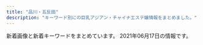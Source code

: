```yaml
---
title: "品川・五反田"
description: "キーワード別にの巨乳アジアン・チャイナエステ嬢情報をまとめました。"
---
```


新着画像と新着キーワードをまとめています。
2021年06月17日の情報です。

<DmmAffiliateIns />
<KeywordTable
  shops={
    [
    {
        "img_links": [
            "http://www.relax-cs.com/ncss/nav/nav-006.jpg",
            "http://www.relax-cs.com/ncss/top03.jpg",
            "http://www.relax-cs.com/ncss/staff01.jpg",
            "http://www.relax-cs.com/ncss/nav/nav-002.jpg",
            "http://www.relax-cs.com/ncss/nav/nav-004.jpg",
            "http://www.relax-cs.com/ncss/staff0401.jpg",
            "http://www.relax-cs.com/ncss/staff03-a.jpg",
            "http://www.relax-cs.com/ncss/nav/nav-001.jpg",
            "http://www.relax-cs.com/ncss/tel.png",
            "http://www.relax-cs.com/ncss/staff03-b.jpg",
            "http://www.relax-cs.com/ncss/nav/nav-005.jpg",
            "http://www.relax-cs.com/ncss/top00001.jpg",
            "http://www.relax-cs.com/ncss/top02-left.jpg",
            "http://www.relax-cs.com/ncss/nav/nav-003.jpg"
        ],
        "url": "http://www.relax-cs.com/",
        "station": "JR\u4e94\u53cd\u7530\u99c5\u897f\u53e3",
        "keywords": {},
        "name": "\u30ea\u30e9\u30af\u30bc\u30fc\u30b7\u30e7\u30f3\u862d"
    },
    {
        "url": "http://www.kouroku-este.com/",
        "img_links": [
            "http://www.kouroku-este.com/img/system/service01.jpg",
            "http://www.kouroku-este.com/img/staff/fff/s-fff2.jpg",
            "http://www.kouroku-este.com/img/menu/info_r.jpg",
            "http://www.kouroku-este.com/img/staff/eee/s-eee1.jpg",
            "http://www.kouroku-este.com/img/staff/ccc/ccc1.jpg",
            "http://www.kouroku-este.com/img/staff/eee/s-eee2.jpg",
            "http://www.kouroku-este.com/img/staff/bbb/bbb1.jpg",
            "http://www.kouroku-este.com/img/staff/aaa/aaa2.jpg",
            "http://www.kouroku-este.com/img/system/service02.jpg",
            "http://www.kouroku-este.com/img/staff/aaa/aaa1.jpg",
            "http://www.kouroku-este.com/img/staff/ccc/ccc2.jpg",
            "http://www.kouroku-este.com/img/staff/fff/s-fff1.jpg",
            "http://www.kouroku-este.com/img/top/listmark1.png",
            "http://www.kouroku-este.com/img/staff/ggg/ggg1.jpg"
        ],
        "keywords": {
            "C": 15
        },
        "name": "\u5eb7\u7984",
        "station": "JR\u54c1\u5ddd\u99c5\u9ad8\u8f2a\u53e3"
    },
    {
        "url": "https://tsukiwa.info/",
        "name": "\u6708\u306e\u548c",
        "keywords": {},
        "img_links": [
            "https://tsukiwa.info/img/staff/rumi04.jpg",
            "https://tsukiwa.info/img/staff/DB16BCF2-AF7E-404D-9FB5-9A45BE961351.jpeg",
            "https://tsukiwa.info/img/staff/aya2101.jpg",
            "https://tsukiwa.info/img/staff_top/20201219_1.jpg",
            "https://www.a-side.com/ad/koko/include/banner/koko_200x40.png",
            "https://tsukiwa.info/img/staff/222BADE2-61AA-4B66-91BD-3D9941250C4D.jpeg",
            "https://tsukiwa.info/img/news3.png",
            "https://tsukiwa.info/img/news1.png",
            "https://tsukiwa.info/img/event/camp03.jpg",
            "https://tsukiwa.info/img/staff/25D27B66-E3AF-40C0-8FCC-46E9F266B409.jpeg",
            "https://tsukiwa.info/img/staff/koko3.jpg",
            "https://tsukiwa.info/img/staff/mimi20202.jpg",
            "https://tsukiwa.info/img/staff/mimi01.jpg",
            "https://tsukiwa.info/img/staff/no_image.jpg",
            "https://tsukiwa.info/img/staff/909C372F-1613-4B7E-89C8-1A527D79FCC6.jpeg",
            "https://tsukiwa.info/img/top_map.jpg",
            "https://tsukiwa.info/img/akusesu-top0.jpg",
            "https://tsukiwa.info/img/bar_profile.png",
            "https://tsukiwa.info/img/bar_gallery.png",
            "https://tsukiwa.info/img/staff/yuna01.jpg",
            "https://tsukiwa.info/img/staff/202106.jpg",
            "https://tsukiwa.info/img/bar_staff.png",
            "https://tsukiwa.info/img/staff/rumi02.jpg",
            "https://tsukiwa.info/img/staff/ruru1.jpg",
            "https://tsukiwa.info/img/bar_top1.png",
            "https://tsukiwa.info/img/pickupGirl.png",
            "https://tsukiwa.info/img/staff/A8BAF789-BD2B-4E7F-AB8A-224A2961B605.jpeg",
            "https://tsukiwa.info/img/staff_top/20201219_2.jpg"
        ],
        "station": "JR\u4e94\u53cd\u7530\u99c5\u897f\u53e3"
    },
    {
        "img_links": [
            "http://es-mirei.com/images/store/02.jpg",
            "http://es-mirei.com/staffPhoto/s20180613122502.jpg",
            "http://es-mirei.com/staffPhoto/s20170728165536.jpg",
            "http://es-mirei.com/staffPhoto/s20170908125528.jpg",
            "http://es-mirei.com/staffPhoto/s20180209180323.jpg",
            "http://es-mirei.com/staffPhoto/b20180209180323.jpg",
            "http://es-mirei.com/staffPhoto/b20180613122502.jpg",
            "http://es-mirei.com/staffPhoto/s20170911152129.jpg",
            "http://es-mirei.com/images/s3Slider1Images/02.jpg",
            "http://es-mirei.com/images/store/01.jpg",
            "http://es-mirei.com/staffPhoto/s20170728165302.jpg",
            "http://es-mirei.com/staffPhoto/b20170728165536.jpg",
            "http://es-mirei.com/staffPhoto/b20170911152114.jpg",
            "http://es-mirei.com/images/store/04.jpg",
            "http://es-mirei.com/staffPhoto/b20170728165302.jpg",
            "http://es-mirei.com/images/noImg.jpg",
            "http://es-mirei.com/images/s3Slider1Images/03.jpg",
            "http://es-mirei.com/staffPhoto/b20170911152129.jpg",
            "http://es-mirei.com/images/store/05.jpg",
            "http://es-mirei.com/images/s3Slider1Images/01.jpg",
            "http://es-mirei.com/images/returnStaffBtn.png",
            "http://es-mirei.com/staffPhoto/b20170908125528.jpg",
            "http://es-mirei.com/staffPhoto/b20170728165256.jpg",
            "http://es-mirei.com/images/store/03.jpg",
            "http://es-mirei.com/staffPhoto/s20170911152114.jpg",
            "http://es-mirei.com/staffPhoto/s20170728165256.jpg",
            "http://es-mirei.com/images/store/06.jpg"
        ],
        "name": "\u7f8e\u4f36",
        "url": "http://es-mirei.com/",
        "station": "JR\u4e94\u53cd\u7530\u99c5\u897f\u53e3",
        "keywords": {
            "E": 8,
            "87": 4,
            "85": 2,
            "88": 2,
            "86": 2
        }
    },
    {
        "station": "JR\u4e94\u53cd\u7530\u99c5\u897f\u53e3",
        "name": "\u7d2b\u306e\u8776",
        "img_links": [
            "http://p-fly.work/images/sys2.jpg",
            "http://p-fly.work/staff/yuki.jpg",
            "http://p-fly.work/images/line.png",
            "http://p-fly.work/images/staff_t.png",
            "http://p-fly.work/images/int1.jpg",
            "http://p-fly.work/img/mai1.jpg",
            "http://p-fly.work/images/b1.jpg",
            "http://p-fly.work/images/mobile.jpg",
            "http://p-fly.work/staff/koko.jpg",
            "http://p-fly.work/images/b3.jpg",
            "http://p-fly.work/images/15.jpg",
            "http://p-fly.work/images/ac1.jpg",
            "http://p-fly.work/images/sys4.png",
            "http://p-fly.work/img/yuki1.jpg",
            "http://p-fly.work/staff/eri.jpg",
            "http://p-fly.work/staff/sara.jpg",
            "http://p-fly.work/img/sara1.jpg",
            "http://p-fly.work/images/12.jpg",
            "http://p-fly.work/img/koko1.jpg",
            "http://p-fly.work/images/interior_t.png",
            "http://p-fly.work/images/head.png",
            "http://p-fly.work/images/tr.jpg",
            "http://p-fly.work/images/sys1.jpg",
            "http://p-fly.work/images/int2.png",
            "http://p-fly.work/images/b2.jpg",
            "http://p-fly.work/images/13.jpg",
            "http://p-fly.work/images/1.jpg",
            "http://p-fly.work/images/10.jpg",
            "http://p-fly.work/images/news.jpg",
            "http://p-fly.work/staff/mai.jpg",
            "http://p-fly.work/images/sys3.jpg",
            "http://p-fly.work/img/eri1.jpg"
        ],
        "keywords": {},
        "url": "http://p-fly.work/"
    },
    {
        "img_links": [
            "http://gotanda.pepper.jp/m048.png",
            "http://gotanda.pepper.jp/m173.jpg",
            "http://gotanda.pepper.jp/gotanda001.jpg",
            "http://gotanda.pepper.jp/m02272.jpg",
            "http://gotanda.pepper.jp/m049.png",
            "http://gotanda.pepper.jp/20151109231038834554.jpg",
            "http://gotanda.pepper.jp/1-01.png"
        ],
        "station": "JR\u4e94\u53cd\u7530\u99c5\u897f\u53e3",
        "url": "http://gotanda.pepper.jp/",
        "keywords": {},
        "name": "\u4e94\u53cd\u7530\u30e1\u30c7\u30a3\u30ab\u30eb\u30a8\u30f3"
    },
    {
        "name": "\u30e9\u30ad\u30e5\u30a2",
        "keywords": {},
        "url": "http://lacure.link/",
        "station": "\u6238\u8d8a\u9280\u5ea7\u99c5",
        "img_links": [
            "http://lacure.link/images/news.png",
            "http://lacure.link/images/g2.jpg",
            "http://lacure.link/images/g6.jpg",
            "http://lacure.link/images/s1.jpg",
            "http://lacure.link/images/r5.jpg",
            "http://lacure.link/images/kiki.jpg",
            "http://lacure.link/images/r1.jpg",
            "http://lacure.link/images/g0.jpg",
            "http://lacure.link/images/kol.jpg",
            "http://lacure.link/images/r3.jpg",
            "http://lacure.link/images/asali.jpg",
            "http://lacure.link/images/sayuri.jpg",
            "http://lacure.link/images/r2.jpg",
            "http://lacure.link/images/zi.png",
            "http://lacure.link/images/g5.jpg",
            "http://lacure.link/images/face.png",
            "http://lacure.link/images/top2.jpg",
            "http://lacure.link/images/gb01.png",
            "http://lacure.link/images/g1.jpg",
            "http://lacure.link/images/yuki.jpg",
            "http://lacure.link/images/s_staff.png",
            "http://lacure.link/images/g3.jpg",
            "http://lacure.link/images/left3.png",
            "http://lacure.link/images/r4.jpg",
            "http://lacure.link/images/r6.jpg"
        ]
    },
    {
        "station": "JR\u4e94\u53cd\u7530\u99c5\u6771\u53e3",
        "keywords": {
            "90": 2,
            "E": 5,
            "G": 1,
            "86": 2,
            "C": 3,
            "D": 5,
            "87": 2,
            "88": 3,
            "84": 5
        },
        "name": "\u8299\u84c9\uff5e\u30d5\u30e8\u30a6\uff5e",
        "img_links": [
            "http://www.relax-fuyou.info/img/sta16.jpg",
            "http://www.relax-fuyou.info/img/sta15.jpg",
            "http://www.relax-fuyou.info/i/img/st110.jpg",
            "http://www.relax-fuyou.info/img/st42.jpg",
            "http://www.relax-fuyou.info/img/st10.jpg",
            "http://www.relax-fuyou.info/img/st41.jpg",
            "http://www.relax-fuyou.info/img/st150.jpg",
            "http://www.relax-fuyou.info/img/st5.jpg",
            "http://www.relax-fuyou.info/i/img/r3.jpg",
            "http://www.relax-fuyou.info/img/st1.jpg",
            "http://www.relax-fuyou.info/img/st191.jpg",
            "http://www.relax-fuyou.info/img/sta5.jpg",
            "http://www.relax-fuyou.info/i/img/st191.jpg",
            "http://www.relax-fuyou.info/img/st181.jpg",
            "http://www.relax-fuyou.info/img/st141.jpg",
            "http://www.relax-fuyou.info/i/img/st42.jpg",
            "http://www.relax-fuyou.info/i/img/st140.jpg",
            "http://www.relax-fuyou.info/img/st11.jpg",
            "http://www.relax-fuyou.info/img/top.jpg",
            "http://www.relax-fuyou.info/i/img/st8.jpg",
            "http://www.relax-fuyou.info/img/st140.jpg",
            "http://www.relax-fuyou.info/img/st72.jpg",
            "http://www.relax-fuyou.info/img/sta19.jpg",
            "http://www.relax-fuyou.info/img/sta18.jpg",
            "http://www.relax-fuyou.info/img/sta20.jpg",
            "http://www.relax-fuyou.info/i/img/st160.jpg",
            "http://www.relax-fuyou.info/i/img/st9.jpg",
            "http://www.relax-fuyou.info/i/img/r1.jpg",
            "http://www.relax-fuyou.info/i/img/st181.jpg",
            "http://www.relax-fuyou.info/img/r9.jpg",
            "http://www.relax-fuyou.info/i/img/st10.jpg",
            "http://www.relax-fuyou.info/img/sta8.jpg",
            "http://www.relax-fuyou.info/i/img/st5.jpg",
            "http://www.relax-fuyou.info/img/st8.jpg",
            "http://www.relax-fuyou.info/img/sta17.jpg",
            "http://www.relax-fuyou.info/img/st17.jpg",
            "http://www.relax-fuyou.info/i/img/top.jpg",
            "http://www.relax-fuyou.info/img/st110.jpg",
            "http://www.relax-fuyou.info/img/st201.jpg",
            "http://www.relax-fuyou.info/i/img/st11.jpg",
            "http://www.relax-fuyou.info/i/img/st201.jpg",
            "http://www.relax-fuyou.info/img/st71.jpg",
            "http://www.relax-fuyou.info/img/st7.jpg",
            "http://www.relax-fuyou.info/img/st160.jpg",
            "http://www.relax-fuyou.info/img/sta1.jpg",
            "http://www.relax-fuyou.info/i/img/r2.jpg",
            "http://www.relax-fuyou.info/img/st171.jpg",
            "http://www.relax-fuyou.info/img/st161.jpg",
            "http://www.relax-fuyou.info/i/img/st17.jpg",
            "http://www.relax-fuyou.info/i/img/sta20.jpg"
        ],
        "url": "http://www.relax-fuyou.info/"
    },
    {
        "img_links": [],
        "url": "https://hanagoromo.tyo.cm/",
        "keywords": {},
        "name": "\u82b1\u8863",
        "station": "JR\u4e94\u53cd\u7530\u99c5"
    },
    {
        "img_links": [
            "http://www.kenkou-house.info/img/Himawari_468_60.png",
            "http://www.kenkou-house.info/img/s21.jpg",
            "http://www.kenkou-house.info/img/s20.jpg",
            "http://www.kenkou-house.info/img/m3.png",
            "http://www.kenkou-house.info/img/m6.png",
            "http://www.kenkou-house.info/img/m2.png",
            "http://www.kenkou-house.info/img/m7.png",
            "http://www.kenkou-house.info/img/Himawari_88_31.png",
            "http://www.kenkou-house.info/img/s1.jpg",
            "http://www.kenkou-house.info/img/s15.jpg",
            "http://www.kenkou-house.info/img/s91.jpg",
            "http://www.kenkou-house.info/img/m4.png",
            "http://www.kenkou-house.info/img/s17.jpg",
            "http://www.kenkou-house.info/img/m1.png",
            "http://www.kenkou-house.info/img/head.png",
            "http://www.kenkou-house.info/img/door.png",
            "http://www.kenkou-house.info/img/s13.jpg",
            "http://www.kenkou-house.info/img/s22.jpg",
            "http://www.kenkou-house.info/img/s33.jpg",
            "http://www.kenkou-house.info/img/body-.png",
            "http://www.kenkou-house.info/img/s12.jpg",
            "http://www.kenkou-house.info/img/Himawari_200_40.png",
            "http://www.kenkou-house.info/img/s61.jpg",
            "http://www.kenkou-house.info/img/play.png",
            "http://www.kenkou-house.info/img/s4.jpg",
            "http://www.kenkou-house.info/img/bottmo-ritght.png",
            "http://www.kenkou-house.info/img/s7.jpg",
            "http://www.kenkou-house.info/img/m8.png",
            "http://www.kenkou-house.info/img/s14.jpg",
            "http://www.kenkou-house.info/img/m5.png",
            "http://www.kenkou-house.info/img/Himawari_160_45.png",
            "http://www.kenkou-house.info/img/s.png",
            "http://www.kenkou-house.info/img/s16.jpg",
            "http://www.kenkou-house.info/img/bottmo-left.png",
            "http://www.kenkou-house.info/img/s11.jpg"
        ],
        "url": "http://www.kenkou-house.info/",
        "keywords": {
            "C": 8
        },
        "name": "\u3072\u307e\u308f\u308a",
        "station": "JR\u4e94\u53cd\u7530\u99c5\u6771\u53e3"
    },
    {
        "keywords": {},
        "img_links": [
            "https://www.healing-baby.work/img/mimi1.jpg",
            "https://www.healing-baby.work/img/eri1.jpg",
            "https://www.healing-baby.work/images/3.jpg",
            "https://www.healing-baby.work/images/4.jpg",
            "https://www.healing-baby.work/images/line.png",
            "https://www.healing-baby.work/img/momo1.jpg",
            "https://www.healing-baby.work/images/newface.png",
            "https://www.healing-baby.work/images/mobile.jpg",
            "https://www.healing-baby.work/images/ais.png",
            "https://www.healing-baby.work/images/news.jpg",
            "https://www.healing-baby.work/images/5.jpg",
            "https://www.healing-baby.work/images/6.jpg",
            "https://www.healing-baby.work/images/tel.jpg",
            "https://www.healing-baby.work/images/2.jpg",
            "https://www.healing-baby.work/images/sys.png",
            "https://www.healing-baby.work/img/riri1.jpg",
            "https://www.healing-baby.work/images/int1.png",
            "https://www.healing-baby.work/images/interior_t.jpg",
            "https://www.healing-baby.work/img/sizuka1.jpg",
            "https://www.healing-baby.work/images/staff_t.jpg",
            "https://www.healing-baby.work/img/hana1.jpg",
            "https://www.healing-baby.work/images/head.jpg",
            "https://www.healing-baby.work/images/1.jpg"
        ],
        "station": "\u6238\u8d8a\u9280\u5ea7\u99c5",
        "name": "\u7652\u3057\u306e\u30d9\u30d3\u30fc",
        "url": "https://www.healing-baby.work/"
    },
    {
        "img_links": [
            "http://hi-msg.com/tonpoh/images/tit-staff.png",
            "http://hi-msg.com/tonpoh/images/ll.png",
            "http://hi-msg.com/tonpoh/images/p-11-1.jpg",
            "http://hi-msg.com/tonpoh/images/l.png",
            "http://hi-msg.com/tonpoh/images/p-9.jpg",
            "http://hi-msg.com/tonpoh/images/s5.png",
            "http://hi-msg.com/tonpoh/images/p-11.jpg",
            "http://hi-msg.com/tonpoh/images/p-7-1.jpg",
            "http://hi-msg.com/tonpoh/images/fla.png",
            "http://hi-msg.com/tonpoh/images/p-13-1.jpg",
            "http://hi-msg.com/tonpoh/images/fla-1.png",
            "http://hi-msg.com/tonpoh/images/s1.png",
            "http://hi-msg.com/tonpoh/images/p-14.jpg",
            "http://hi-msg.com/tonpoh/images/tit-sys.png",
            "http://hi-msg.com/tonpoh/images/p-7.jpg",
            "http://hi-msg.com/tonpoh/images/p-2.jpg",
            "http://hi-msg.com/tonpoh/images/p-8-1.jpg",
            "http://hi-msg.com/tonpoh/images/p-5.jpg",
            "http://hi-msg.com/tonpoh/images/p-13.jpg",
            "http://hi-msg.com/tonpoh/images/p-9-1.jpg",
            "http://hi-msg.com/tonpoh/images/s8.png",
            "http://hi-msg.com/tonpoh/images/p-12-1.jpg",
            "http://hi-msg.com/tonpoh/images/line.png",
            "http://hi-msg.com/tonpoh/images/p-4.jpg",
            "http://hi-msg.com/tonpoh/images/s4.jpg",
            "http://hi-msg.com/tonpoh/images/fla-3.png",
            "http://hi-msg.com/tonpoh/images/p-0.jpg",
            "http://hi-msg.com/tonpoh/images/p-10-1.jpg",
            "http://hi-msg.com/tonpoh/images/no.png",
            "http://hi-msg.com/tonpoh/images/p-6-1.jpg",
            "http://hi-msg.com/tonpoh/images/p-1.jpg",
            "http://hi-msg.com/tonpoh/images/s9.png",
            "http://hi-msg.com/tonpoh/images/botton.png",
            "http://hi-msg.com/tonpoh/images/p-6.jpg",
            "http://hi-msg.com/tonpoh/images/p-14-1.jpg",
            "http://hi-msg.com/tonpoh/images/s6.png",
            "http://hi-msg.com/tonpoh/images/p-12.jpg",
            "http://hi-msg.com/tonpoh/images/p-8.jpg",
            "http://hi-msg.com/tonpoh/images/p-10.jpg"
        ],
        "station": "JR\u4e94\u53cd\u7530\u99c5\u897f\u53e3",
        "name": "\u30c8\u30f3\u30dd\u30fc",
        "keywords": {},
        "url": "http://hi-msg.com/tonpoh/"
    },
    {
        "station": "JR\u4e94\u53cd\u7530\u99c5\u897f\u53e3",
        "url": "https://i-house.aoaoeo.com/",
        "name": "\u7652\u3057\u30cf\u30a6\u30b9",
        "img_links": [],
        "keywords": {}
    }
]
}
/>
<DmmAffiliateScript />
